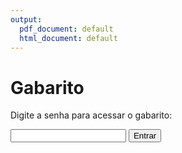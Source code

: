 ```yaml
---
output:
  pdf_document: default
  html_document: default
---
```


# Gabarito {.unnumbered}

<div id="conteudo-secreto" style="display:none;">
---

## Exercício 1{-}

<strong>Objetivo Principal:</strong>

Modelar a operação de um sistema de dois reservatórios hidrelétricos ao longo de 6 períodos (1 ano) para maximizar a receita anual proveniente da venda de eletricidade.

<strong>Elementos-Chave do Modelo:</strong>

<ul>
<li><b>Recursos Hídricos:</b></li>

Dois reservatórios com capacidades distintas:<br>
<ul>
<li>Reservatório 1: 3.500 quilo-acre-pés (capacidade)</li>
<li>Reservatório 2: 5.500 quilo-acre-pés (capacidade)</li>

Estoques iniciais/finais fixos:
<li>Início: R1 = 1.800 / R2 = 2.500 quilo-acre-pés</li>
<li>Final: Mesmos valores devem ser mantidos.</li>
</ul>
<br>
<li><b>Restrições Operacionais:</b></li>

Liberações mínimas por período para fins não energéticos (irrigação, navegação, etc.), fornecidas por tabela.<br>
Entradas de água por período (dados tabelados).<br>
Limite de armazenamento: Água excedente à capacidade é perdida (vertedouro).

<li><b>Geração de Energia:</b></li>

Cada quilo-acre-pé liberado gera energia fixa:<br>
R1: 310 kWh<br>
R2: 420 kWh<br>

<li><b>Mercado de Venda:</b></li>

Classe I: Compra anual com percentuais obrigatórios de entrega por período (10%, 12%, 15%, 32%, 21%, 10%).<br>
Preço: R$ 10,00 / 1.000 kWh.<br>
<strong>Classe II:</strong> Compra período a período (sem restrições).<br>
Preço: R$ 5,00 / 1.000 kWh.
</ul>
<br>
<strong>Variáveis</strong>

X<sub>ij</sub>: perda de água do reservatório i(i=1,2)no período j (j=1,2,…,6)<br>
S<sub>ij</sub>: saída de água do reservatório i (i=1,2)no período j (j=1,2,…,6)<br>
A<sub>ij</sub>: água disponível para produção no reservatório i (i=1,2) no período j (j=1,2,…,6)<br>
V<sub>cj</sub>: energia vendida para cliente classe c (c=1,2)  no período j (j=1,2,…,6)<br>
P<sub>ij</sub>: energia produzida no reservatório i (i=1,2)no período j (1,2,…,6)<br>
T<sub>j</sub>: total de energia produzida no período j (j=1,2,…,6)<br>
CI: total de venda para o cliente de classe I<br>
E<sub>ij</sub>: estoque do reservatório i(i=1,2)no período j (0,1,2,…,6)<br>

<strong>Função Objetivo</strong>

Maximizar o valor obtido pela venda para clientes de classe 1 e 2 em todos os periodos<br>
```{=tex}
\begin{equation}
  Max \quad 10\sum_{j} V_{1j} + 5\sum_{j} V_{2j}
\end{equation}
```
<strong>Restrições</strong>

<ul>
<li><b>Quantidade mínima liberada pelos reservatórios durante os períodos</b></li><br>

```{=tex}
\begin{equation}
A_{1j} ≥ 200 \qquad \forall j \\
A_{21} ≥ 304 \\
A_{22} ≥ 578 \\
A_{23} ≥ 995 \\
A_{24} ≥ 1495 \\
A_{25} ≥ 558 \\
A_{26} ≥ 392 
\end{equation}
```

<li><b>Produção de energia por reservatótio</b></li>
<li><b>Total de energia produzida por período e total vendido por clinete</b></li>
<li><b>Limite do estoque de água dentro de cada um dos reservatórios</b></li>
<li><b>Contagem do total de venda para cliente de classe I</b></li>
<li><b>Saída total de água</b></li>
<li><b>Contagem de estoque (balanço hídrico)</b></li>
<br>

<details>
<summary>Resultados Obtidos pelo <em>gusek</em></summary>
<br>
obj = 42071,45<br>
<br>
<div style="display: flex; gap:120px">
<p>V<sub>11</sub> = 409,50<br>
V<sub>12</sub> = 491,40<br>
V<sub>13</sub> = 614,25<br>
V<sub>14</sub> = 1310,4<br>
V<sub>15</sub> = 859,95<br>
V<sub>16</sub> = 409,50<br>
V<sub>21</sub> = 224,29<br>
V<sub>22</sub> = 0<br>
V<sub>23</sub> = 0<br>
V<sub>24</sub> = 0<br>
V<sub>25</sub> = 0<br>
V<sub>26</sub> = 0<br></p>
<p>P<sub>11</sub> = 243770<br>
P<sub>12</sub> = 62000<br>
P<sub>13</sub> = 97230<br>
P<sub>14</sub> = 507470<br>
P<sub>15</sub> = 62000<br>
P<sub>16</sub> = 62000<br>
P<sub>21</sub> = 390020<br>
P<sub>22</sub> = 429400<br>
P<sub>23</sub> = 517020<br>
P<sub>24</sub> = 802930<br>
P<sub>25</sub> = 797950<br>
P<sub>26</sub> = 347500<br></p>
</div>
</details>
</ul>
---

## Exercício 2{-}

<strong>Objetivo Principal:</strong>

Produzir 1 milhão de toneladas de coque metalúrgico com o menor custo possível


<strong>Desafios</strong>

Os principais desafios são:<br>
<ul>
<li>Diferença na qualidade e rendimento dos carvões;</li>
<li>Capacidade limitada das plantas;</li>
<li>Restrições contratuais e operacionais (ex: algumas plantas não aceuitam certos carvões);</li>
<li>Necessidade de balancear a produção de subprodutos e i uso de gás.</li>
</ul>

<strong>Variáveis</strong>

<ul>
<li>Quantidade de carvão de cada fonte em cada planta (Ex: E1, R1, S1, L1, etc.);</li>
<li>Gases comprados e vendidos (GAF, GCC, GCV, GCU);</li>
<li>Quantidade de coque e resíduo gerado (RDC).</li>
</ul>

<strong>Função Objetivo</strong>

Minimizar os custos totais com compra de carvão, gás e maximizar receitas com venda de resíduos e gás excedente.<br>
```{=tex}
\begin{equation}
  min Z = 80,39 * (E1 + E2 + E3) + 80,90 * (R1 + R2) + 83,93 * R3 + 80,14 * (S1 + S2 + S3) + 68,70 * (L1 + L2 + L3) + 8 * GAF + 11 * GCC - 98 * RDC - 11 * GCV 
\end{equation}
```
<strong>Restrições</strong>

<ul>
<li><b>Capacidade das plantas</b></li><br>

```{=tex}
\begin{equation}
E1 + R1 + S1 + L1 <= 900000;\\
E2 + R2 + S2 + L2 <= 700000;\\
E3 + R3 + S3 + L3 <= 300000;
\end{equation}
```

<li><b>Restrição de uso de carvão por planta</b></li>

```{=tex}
\begin{equation}
S1 + S2 + E3 + L3 = 0;\\
0.7 * L1 - 0.3 * E1 - 0.3 * R1 - 0.3 * S1 <= 0;\\
0.65 * L2 - 0.35 * E2 - 0.35 * R2 - 0.35 * S2 <= 0;\\
0.6 * S3 - 0.4 * E3 - 0.4 * R3 - 0.4 * L3 <= 0;
\end{equation}
```

<strong>Restrições de Produção</strong>

<li><b>Geração e uso do gás</b></li>

```{=tex}
\begin{equation}
GCP - GCU - GCV = 0;\\
1.08 * (E1 + E2 + E3) + 1.10 * (R1 + R2 + R3) + 1.25 * (S1 + S2 + S3) + 1.45 * (L1 + L2 + L3) - GCP = 0;
\end{equation}
```

<li><b>Produção mínima de coque metalúrgico</b></li>

```{=tex}
\begin{equation}
0.792 * E1 + 0.728 * R1 + 0.666 * S1 + 0.612 * L1 + 0.8096 * E2 + 0.736 * R2 + 0.6808 * S2 + 0.6408 * L2 + 0.8184 * E3 + 0.744 * R3 + 0.6882 * S3 + 0.648 * L3 >= 1000000;
\end{equation}
```

<li><b>Proporção de resíduos</b></li>

```{=tex}
\begin{equation}
0.088 * E1 + 0.072 * R1 + 0.074 * S1 + 0.108 * L1 + 0.0704 * E2 + 0.064 * R2 + 0.0592 * S2 + 0.0792 * L2 + 0.0616 * E3 + 0.056 * R3 + 0.0518 * S3 + 0.072 * L3 - RDC = 0;
\end{equation}
```

<strong>Equilíbrio de subprodutos</strong>

<li><b>Gás necessário para processamento do carvão</b></li>

```{=tex}
\begin{equation}
0.611 * (E1 + E2 + E3 + R1 + R2 + R3 + S1 + S2 + S3 + L1 + L2 + L3) - GCU - GCC - 0.927 * GAF = 0;
\end{equation}
```
<br>
</ul>
<details>
<summary>Resultados Obtidos pelo <em>gusek</em></summary>
<br>
E1 = 630000\\
R1 = 0\\
S1 = 0\\
L1 = 270000\\
E2 = 290825 \\
R2 = 0\\
E1 = 630000\\
R1 = 0\\
S1 = 0\\
L1 = 270000\\
E2 = 290825 \\
R2 = 0\\
GAF = 888107\\ 
GCC = 0 \\
GCP = 1613060 GCU = 0 \\
GCV = 1613060 RDC = 117477\\

Plantas utilizadas: 1 e 2 (planta 3 não foi usada)

Fontes utilizadas: EUA e Lorena

Gás produzido foi todo vendido (estratégia mais lucrativa)

Resíduo total gerado: 117.477 toneladas.

A otimização ignorou Ruhr e Saar, pois não eram vantajosos.

Planta 3 não foi usada por ser menos eficiente ou mais cara.

Estratégia favoreceu a venda do gás ao invés do uso interno, maximizando lucros.

Custo do GAF/Kth = 8/0,927 = $8,63

Preço de venda GC/Kth = $11

Lucro: $2,37
</details>
---

</div>

<div id="senha-div">
  <p>Digite a senha para acessar o gabarito:</p>
  <input type="password" id="senha-input" />
  <button onclick="verificarSenha()">Entrar</button>
  <br>
  <p id="mensagem"></p>
</div>

<script src="senha.js"></script>